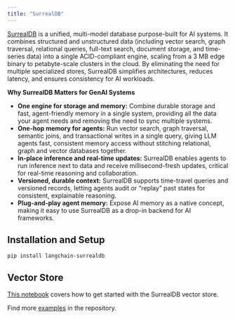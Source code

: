 ```yaml
---
title: "SurrealDB"
---
```


[SurrealDB](https://surrealdb.com) is a unified, multi-model database purpose-built for AI systems. It combines structured and unstructured data (including vector search, graph traversal, relational queries, full-text search, document storage, and time-series data) into a single ACID-compliant engine, scaling from a 3 MB edge binary to petabyte-scale clusters in the cloud. By eliminating the need for multiple specialized stores, SurrealDB simplifies architectures, reduces latency, and ensures consistency for AI workloads.

**Why SurrealDB Matters for GenAI Systems**

* **One engine for storage and memory:** Combine durable storage and fast, agent-friendly memory in a single system, providing all the data your agent needs and removing the need to sync multiple systems.
* **One-hop memory for agents:** Run vector search, graph traversal, semantic joins, and transactional writes in a single query, giving LLM agents fast, consistent memory access without stitching relational, graph and vector databases together.
* **In-place inference and real-time updates:** SurrealDB enables agents to run inference next to data and receive millisecond-fresh updates, critical for real-time reasoning and collaboration.
* **Versioned, durable context:** SurrealDB supports time-travel queries and versioned records, letting agents audit or “replay” past states for consistent, explainable reasoning.
* **Plug-and-play agent memory:** Expose AI memory as a native concept, making it easy to use SurrealDB as a drop-in backend for AI frameworks.

## Installation and Setup

```
pip install langchain-surrealdb
```

## Vector Store

[This notebook](/oss/integrations/vectorstores/surrealdb) covers how to get started with the SurrealDB vector store.

Find more [examples](https://github.com/surrealdb/langchain-surrealdb/blob/main/README.md#simple-example) in the repository.
